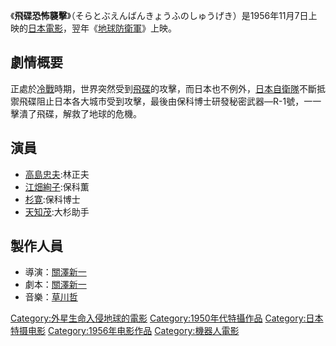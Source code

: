 {{Unreferenced |time=2010-09-15T02:27:14+00:00 }}{{Infobox Film
| name               = 飛碟恐怖襲擊
| original_name      = 空飛ぶ円盤恐怖の襲撃
| image              = 
| caption            = 
| director           = [[關澤新一|關澤新一]] 
| producer           = 
| writer             = [[關澤新一|關澤新一]]
| starring           = 
| music              = [[草川哲|草川哲]]
| narrator           = 
| cinematography     = 
| editing            = 
| production_company = [[國光電影公司|國光]]
| distributor        = [[新東寶電影公司|新東寶]]
| released           = 1956年11月7日
| runtime            = 
| country            = {{JPN}}
| language           = 日語
| budget             = 
| gross              = 
| preceded_by        = 
| followed_by        = 
| website            = 
| amg_id             = 
| imdb_id            = 
| cn_name            = 
| hk_name            = 
| tw_name            = 
}}
《'''飛碟恐怖襲擊'''》（そらとぶえんばんきょうふのしゅうげき）是1956年11月7日上映的[[日本|日本]][[電影|電影]]，翌年《[[地球防衛軍|地球防衛軍]]》上映。

== 劇情概要 ==
正處於[[冷戰|冷戰]]時期，世界突然受到[[飛碟|飛碟]]的攻擊，而日本也不例外，[[日本|日本]][[自衛隊|自衛隊]]不斷抵禦飛碟阻止日本各大城市受到攻擊，最後由保科博士研發秘密武器—R-1號，一一擊潰了飛碟，解救了地球的危機。

== 演員 ==
* [[高島忠夫|高島忠夫]]:林正夫
* [[江畑絢子|江畑絢子]]:保科薫
* [[杉寛|杉寛]]:保科博士
* [[天知茂|天知茂]]:大杉助手

== 製作人員 ==
* 導演：[[關澤新一|關澤新一]]
* 劇本：[[關澤新一|關澤新一]]
* 音樂：[[草川哲|草川哲]]

{{Japanese film-stub}}
{{DEFAULTSORT:Soratobuenbankyouhunosyuugeki}}
[[Category:外星生命入侵地球的電影|Category:外星生命入侵地球的電影]]
[[Category:1950年代特攝作品|Category:1950年代特攝作品]]
[[Category:日本特摄电影|Category:日本特摄电影]]
[[Category:1956年电影作品|Category:1956年电影作品]]
[[Category:機器人電影|Category:機器人電影]]